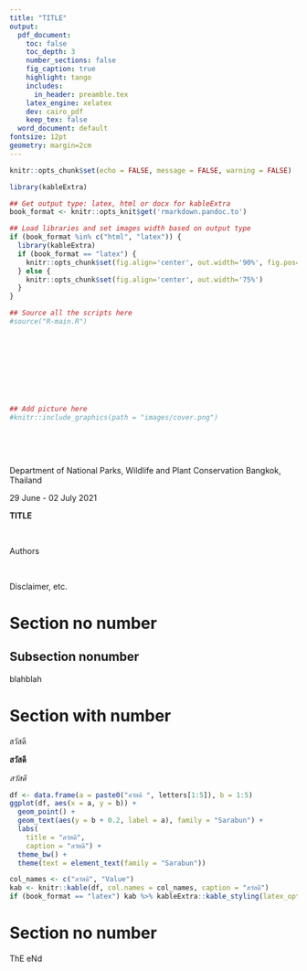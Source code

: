 ```yaml
---
title: "TITLE"
output: 
  pdf_document:
    toc: false
    toc_depth: 3
    number_sections: false
    fig_caption: true
    highlight: tango
    includes:
      in_header: preamble.tex
    latex_engine: xelatex
    dev: cairo_pdf
    keep_tex: false
  word_document: default
fontsize: 12pt
geometry: margin=2cm
---
```


```r
knitr::opts_chunk$set(echo = FALSE, message = FALSE, warning = FALSE)

library(kableExtra)

## Get output type: latex, html or docx for kableExtra
book_format <- knitr::opts_knit$get('rmarkdown.pandoc.to')

## Load libraries and set images width based on output type
if (book_format %in% c("html", "latex")) {
  library(kableExtra)
  if (book_format == "latex") {
    knitr::opts_chunk$set(fig.align='center', out.width='90%', fig.pos='H', comment = "")
  } else {
    knitr::opts_chunk$set(fig.align='center', out.width='75%')
  }
}
```

```r
## Source all the scripts here
#source("R-main.R")
```


\  

\  

\  

\  

```r
## Add picture here
#knitr::include_graphics(path = "images/cover.png")

```

\   

\  

::: {.center data-latex=""}
Department of National Parks, Wildlife and Plant Conservation
Bangkok, Thailand

29 June - 02 July 2021
:::


\newpage


**TITLE**

\  

Authors

\  

Disclaimer, etc.


\newpage

\tableofcontents

\listoftables

\listoffigures

\newpage

# Section no number {-}

## Subsection nonumber {-}

blahblah



\newpage

# Section with number

สวัสดี

**สวัสดี**

*สวัสดี*


```r
df <- data.frame(a = paste0("สวัสดี ", letters[1:5]), b = 1:5)
ggplot(df, aes(x = a, y = b)) +
  geom_point() +
  geom_text(aes(y = b + 0.2, label = a), family = "Sarabun") +
  labs(
    title = "สวัสดี",
    caption = "สวัสดี") +
  theme_bw() +
  theme(text = element_text(family = "Sarabun")) 
```

```r
col_names <- c("สวัสดี", "Value")
kab <- knitr::kable(df, col.names = col_names, caption = "สวัสดี")
if (book_format == "latex") kab %>% kableExtra::kable_styling(latex_options = c("HOLD_position")) else kab
```



\newpage

# Section no number {-}

ThE eNd








